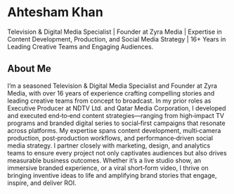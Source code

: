 # Ahtesham Khan

::: fade-in-text
Television & Digital Media Specialist \| Founder at Zyra Media \| Expertise in Content Development, Production, and Social Media Strategy \| 16+ Years in Leading Creative Teams and Engaging Audiences.
:::

<!-- Parallax Section -->

::: parallax-section
:::

## About Me

::: fade-in-text
I’m a seasoned Television & Digital Media Specialist and Founder at Zyra Media, with over 16 years of experience crafting compelling stories and leading creative teams from concept to broadcast. In my prior roles as Executive Producer at NDTV Ltd. and Qatar Media Corporation, I developed and executed end‐to‐end content strategies—ranging from high‐impact TV programs and branded digital series to social‐first campaigns that resonate across platforms. My expertise spans content development, multi‐camera production, post‐production workflows, and performance‐driven social media strategy. I partner closely with marketing, design, and analytics teams to ensure every project not only captivates audiences but also drives measurable business outcomes. Whether it’s a live studio show, an immersive branded experience, or a viral short‐form video, I thrive on bringing inventive ideas to life and amplifying brand stories that engage, inspire, and deliver ROI.
:::